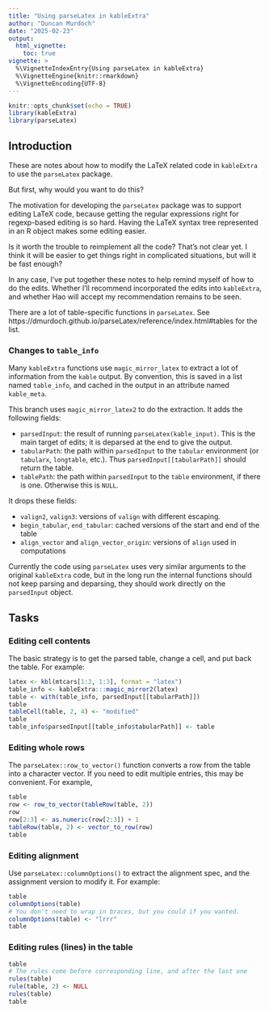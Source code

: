 ```yaml
---
title: "Using parseLatex in kableExtra"
author: "Duncan Murdoch"
date: "2025-02-23"
output: 
  html_vignette:
    toc: true
vignette: >
  %\VignetteIndexEntry{Using parseLatex in kableExtra}
  %\VignetteEngine{knitr::rmarkdown}
  %\VignetteEncoding{UTF-8}
---
```


```r
knitr::opts_chunk$set(echo = TRUE)
library(kableExtra)
library(parseLatex)
```

## Introduction

These are notes about how to modify the LaTeX related code in
`kableExtra` to use the `parseLatex` package.

But first, why would you want to do this?

The motivation for developing the `parseLatex` package was to
support editing LaTeX code, because getting the regular expressions
right for regexp-based editing is so hard.  Having the LaTeX syntax
tree represented in an R object makes some editing easier.

Is it worth the trouble to reimplement all the code?  That's not 
clear yet.  I think it will be easier to get things right in 
complicated situations, but will it be fast enough?  

In any case, I've put together these notes to help remind myself
of how to do the edits.  Whether I'll recommend incorporated the
edits into `kableExtra`, and whether Hao will accept my
recommendation remains to be seen.

There are a lot of table-specific functions in `parseLatex`.  See
https://dmurdoch.github.io/parseLatex/reference/index.html#tables for the list.


### Changes to `table_info`

Many `kableExtra` functions use `magic_mirror_latex` to 
extract a lot of information from
the `kable` output.  By convention, this is saved
in a list named `table_info`, and cached in the output in 
an attribute named `kable_meta`.

This branch uses `magic_mirror_latex2` to do the extraction.  It
adds the following fields:

- `parsedInput`:  the result of running `parseLatex(kable_input)`.
This is the main target of edits; it is deparsed at the end to
give the output.
- `tabularPath`:  the path within `parsedInput` to the `tabular`
environment (or `tabularx`, `longtable`, etc.).  Thus `parsedInput[[tabularPath]]` should return the table.
- `tablePath`:  the path within `parsedInput` to the `table` environment,
if there is one.  Otherwise this is `NULL`.

It drops these fields:

- `valign2`, `valign3`: versions of `valign` with different escaping.
- `begin_tabular`, `end_tabular`:  cached versions of the start 
and end of the table
- `align_vector` and `align_vector_origin`:  versions of `align`
used in computations

Currently the code using `parseLatex` uses very similar arguments to the 
original `kableExtra` code, but in the long run the internal functions should not 
keep parsing and deparsing, they should work directly on the `parsedInput` object.

## Tasks

### Editing cell contents

The basic strategy is to get the parsed table, change a cell,
and put back the table.  For example:
```r
latex <- kbl(mtcars[1:3, 1:3], format = "latex")
table_info <- kableExtra:::magic_mirror2(latex)
table <- with(table_info, parsedInput[[tabularPath]])
table
tableCell(table, 2, 4) <- "modified"
table
table_info$parsedInput[[table_info$tabularPath]] <- table
```

### Editing whole rows

The `parseLatex::row_to_vector()` function converts a row from the
table into a character vector.  If you need to edit multiple
entries, this may be convenient.  For example,
```r
table
row <- row_to_vector(tableRow(table, 2))
row
row[2:3] <- as.numeric(row[2:3]) + 1
tableRow(table, 2) <- vector_to_row(row)
table
```

### Editing alignment

Use `parseLatex::columnOptions()` to extract the alignment
spec, and the assignment version to modify it.  For example:
```r
table
columnOptions(table)
# You don't need to wrap in braces, but you could if you wanted.
columnOptions(table) <- "lrrr"
table
```

### Editing rules (lines) in the table

```r
table
# The rules come before corresponding line, and after the last one
rules(table)
rule(table, 2) <- NULL
rules(table)
table
```
